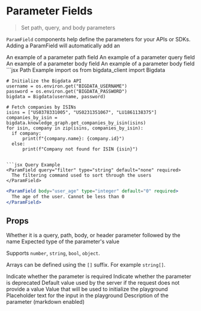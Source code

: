 # Parameter Fields

> Set path, query, and body parameters

`ParamField` components help define the parameters for your APIs or SDKs. Adding a ParamField will automatically add an 

<ParamField path="param" type="string" required>
  An example of a parameter path field
</ParamField>

<ParamField query="query-filter" type="string" default="none" required>
    An example of a parameter query field
  </ParamField>

<ParamField body="body-example" type="integer" default="0" required>
   An example of a parameter body field
  </ParamField>

  <ParamField header="body-example" type="integer" default="0" required>
   An example of a parameter body field
  </ParamField>

<RequestExample>
  ```jsx Path Example
    import os
    from bigdata_client import Bigdata

    # Initialize the Bigdata API
    username = os.environ.get("BIGDATA_USERNAME")
    password = os.environ.get("BIGDATA_PASSWORD")
    bigdata = Bigdata(username, password)

    # Fetch companies by ISINs
    isins = ["US0378331005", "US0231351067", "LU1861138375"]
    companies_by_isin = bigdata.knowledge_graph.get_companies_by_isin(isins)
    for isin, company in zip(isins, companies_by_isin):
      if company:
          print(f"{company.name}: {company.id}")
      else:
          print(f"Company not found for ISIN {isin}")
  ```

  ```jsx Query Example
  <ParamField query="filter" type="string" default="none" required>
    The filtering command used to sort through the users
  </ParamField>
  ```

  ```jsx Body Example
  <ParamField body="user_age" type="integer" default="0" required>
    The age of the user. Cannot be less than 0
  </ParamField>
  ```
</RequestExample>

## Props

<ParamField body="query, path, body, or header" type="string">
  Whether it is a query, path, body, or header parameter followed by the name
</ParamField>

<ParamField body="type" type="string">
  Expected type of the parameter's value

  Supports `number`, `string`, `bool`, `object`.

  Arrays can be defined using the `[]` suffix. For example `string[]`.
</ParamField>

<ParamField body="required" type="boolean">
  Indicate whether the parameter is required
</ParamField>

<ParamField body="deprecated" type="boolean">
  Indicate whether the parameter is deprecated
</ParamField>

<ParamField body="default" type="string">
  Default value used by the server if the request does not provide a value
</ParamField>

<ParamField body="initialValue" type="any">
  Value that will be used to initialize the playground
</ParamField>

<ParamField body="placeholder" type="string">
  Placeholder text for the input in the playground
</ParamField>

<ParamField body="children" type="string">
  Description of the parameter (markdown enabled)
</ParamField>
